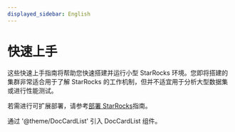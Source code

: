 ```yaml
---
displayed_sidebar: English
---
```


# 快速上手

这些快速上手指南将帮助您快速搭建并运行小型 StarRocks 环境。您即将搭建的集群非常适合用于了解 StarRocks 的工作机制，但并不适宜用于分析大型数据集或进行性能测试。

若需进行可扩展部署，请参考[部署 StarRocks](../deployment/deployment_overview.md)指南。

通过 '@theme/DocCardList' 引入 DocCardList 组件。

<DocCardList />

